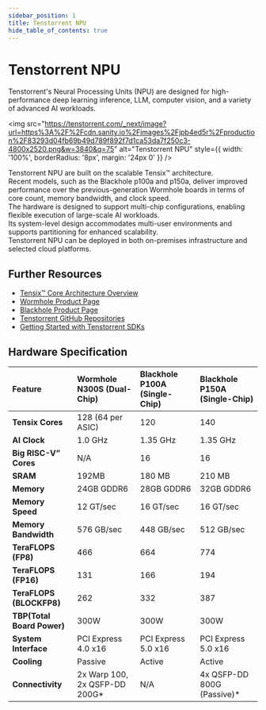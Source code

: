 ```yaml
---
sidebar_position: 1
title: Tenstorrent NPU
hide_table_of_contents: true
---
```


# Tenstorrent NPU

Tenstorrent's Neural Processing Units (NPU) are designed for high-performance deep learning inference, LLM, computer vision, and a variety of advanced AI workloads. 

<img src="https://tenstorrent.com/_next/image?url=https%3A%2F%2Fcdn.sanity.io%2Fimages%2Fjpb4ed5r%2Fproduction%2F83293d04fb69b49d789f892f7d1ca53da7f250c3-4800x2520.png&w=3840&q=75" alt="Tenstorrent NPU" style={{ width: '100%', borderRadius: '8px', margin: '24px 0' }} />

Tenstorrent NPU are built on the scalable Tensix™ architecture.  
Recent models, such as the Blackhole p100a and p150a, deliver improved performance over the previous-generation Wormhole boards in terms of core count, memory bandwidth, and clock speed.  
The hardware is designed to support multi-chip configurations, enabling flexible execution of large-scale AI workloads.  
Its system-level design accommodates multi-user environments and supports partitioning for enhanced scalability.  
Tenstorrent NPU can be deployed in both on-premises infrastructure and selected cloud platforms.

## Further Resources

<ul>
  <li><a href="https://tenstorrent.com/ip/tensix-neo" style={{ textDecoration: 'underline', color: '#ffffff', fontWeight: 'bold' }}>Tensix™ Core Architecture Overview</a></li>
  <li><a href="https://tenstorrent.com/hardware/wormhole" style={{ textDecoration: 'underline', color: '#ffffff', fontWeight: 'bold' }}>Wormhole Product Page</a></li>
  <li><a href="https://tenstorrent.com/hardware/blackhole" style={{ textDecoration: 'underline', color: '#ffffff', fontWeight: 'bold' }}>Blackhole Product Page</a></li>
  <li><a href="https://github.com/tenstorrent" style={{ textDecoration: 'underline', color: '#ffffff', fontWeight: 'bold' }}>Tenstorrent GitHub Repositories</a></li>
  <li><a href="/docs/gettingstarted/installation_guide" style={{ textDecoration: 'underline', color: '#ffffff', fontWeight: 'bold' }}>Getting Started with Tenstorrent SDKs</a></li>
</ul>



## Hardware Specification

| Feature                 | Wormhole N300S (Dual-Chip)                | Blackhole P100A (Single-Chip)               | Blackhole P150A (Single-Chip)                    |
| :----------------------| :-----------------------------| :-----------------------------| :----------------------------------|
| **Tensix Cores**        | 128 (64 per ASIC)            | 120                           | 140                                |
| **AI Clock**            | 1.0 GHz                      | 1.35 GHz                      | 1.35 GHz                           |
| **Big RISC-V” Cores**                | N/A         | 16                        | 16                           |
| **SRAM**                | 192MB        | 180 MB                        | 210 MB                             |
| **Memory**              | 24GB GDDR6                   | 28GB GDDR6                    | 32GB GDDR6                         |
| **Memory Speed**        | 12 GT/sec                    | 16 GT/sec                     | 16 GT/sec                          |
| **Memory Bandwidth**    | 576 GB/sec                   | 448 GB/sec                    | 512 GB/sec                         |
| **TeraFLOPS (FP8)**     | 466                 | 664               | 774                        |
| **TeraFLOPS (FP16)**    | 131                   | 166                    | 194                         |
| **TeraFLOPS (BLOCKFP8)**| 262                   | 332                   | 387                          |
| **TBP(Total Board Power)**                 | 300W                         | 300W                          | 300W                               |
| **System Interface**    | PCI Express 4.0 x16          | PCI Express 5.0 x16           | PCI Express 5.0 x16                |
| **Cooling**             | Passive                      | Active                        | Active                             |
| **Connectivity**        | 2x Warp 100, 2x QSFP-DD 200G*| N/A                           | 4x QSFP-DD 800G (Passive)*         |
